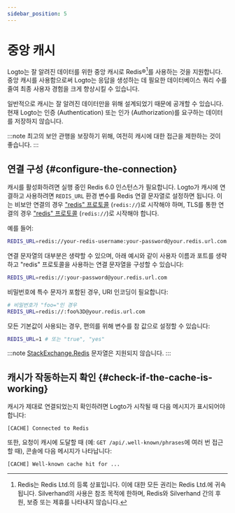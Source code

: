 ```yaml
---
sidebar_position: 5
---
```


# 중앙 캐시

Logto는 잘 알려진 데이터를 위한 중앙 캐시로 Redis®[^1]를 사용하는 것을 지원합니다. 중앙 캐시를 사용함으로써 Logto는 응답을 생성하는 데 필요한 데이터베이스 쿼리 수를 줄여 최종 사용자 경험을 크게 향상시킬 수 있습니다.

[^1]: Redis는 Redis Ltd.의 등록 상표입니다. 이에 대한 모든 권리는 Redis Ltd.에 귀속됩니다. Silverhand의 사용은 참조 목적에 한하며, Redis와 Silverhand 간의 후원, 보증 또는 제휴를 나타내지 않습니다.

일반적으로 캐시는 잘 알려진 데이터만을 위해 설계되었기 때문에 공개할 수 있습니다. 현재 Logto는 인증 (Authentication) 또는 인가 (Authorization)를 요구하는 데이터를 저장하지 않습니다.

:::note
최고의 보안 관행을 보장하기 위해, 여전히 캐시에 대한 접근을 제한하는 것이 좋습니다.
:::

## 연결 구성 \{#configure-the-connection}

캐시를 활성화하려면 실행 중인 Redis 6.0 인스턴스가 필요합니다. Logto가 캐시에 연결하고 사용하려면 `REDIS_URL` 환경 변수를 Redis 연결 문자열로 설정하면 됩니다. 이는 비보안 연결의 경우 ["redis" 프로토콜](https://www.iana.org/assignments/uri-schemes/prov/redis) (`redis://`)로 시작해야 하며, TLS를 통한 연결의 경우 ["redis" 프로토콜](https://www.iana.org/assignments/uri-schemes/prov/rediss) (`redis://`)로 시작해야 합니다.

예를 들어:

```bash
REDIS_URL=redis://your-redis-username:your-password@your.redis.url.com:6380
```

연결 문자열의 대부분은 생략할 수 있으며, 아래 예시와 같이 사용자 이름과 포트를 생략하고 "redis" 프로토콜을 사용하는 연결 문자열을 구성할 수 있습니다:

```bash
REDIS_URL=redis://:your-password@your.redis.url.com
```

비밀번호에 특수 문자가 포함된 경우, URI 인코딩이 필요합니다:

```bash
# 비밀번호가 "foo="인 경우
REDIS_URL=redis://:foo%3D@your.redis.url.com
```

모든 기본값이 사용되는 경우, 편의를 위해 변수를 참 값으로 설정할 수 있습니다:

```bash
REDIS_URL=1 # 또는 "true", "yes"
```

:::note
[StackExchange.Redis](https://stackexchange.github.io/StackExchange.Redis/Configuration.html) 문자열은 지원되지 않습니다.
:::

## 캐시가 작동하는지 확인 \{#check-if-the-cache-is-working}

캐시가 제대로 연결되었는지 확인하려면 Logto가 시작될 때 다음 메시지가 표시되어야 합니다:

```
[CACHE] Connected to Redis
```

또한, 요청이 캐시에 도달할 때 (예: `GET /api/.well-known/phrases`에 여러 번 접근할 때), 콘솔에 다음 메시지가 나타납니다:

```
[CACHE] Well-known cache hit for ...
```
